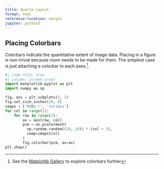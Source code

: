 ```yaml
---
title: Quarto Layout
format: html
reference-location: margin
jupyter: python3
---
```


## Placing Colorbars

Colorbars indicate the quantitative extent of image data.
Placing in a figure is non-trivial because room needs to
be made for them. The simplest case is just attaching a 
colorbar to each axes:^[See the [Matplotlib Gallery](https://matplotlib.org/stable/gallery/subplots_axes_and_figures/colorbar_placement.html) to explore colorbars further].

```python
#| code-fold: true
#| column: screen-inset
import matplotlib.pyplot as plt
import numpy as np

fig, axs = plt.subplots(2, 2)
fig.set_size_inches(20, 8)
cmaps = ['RdBu_r', 'viridis']
for col in range(2):
    for row in range(2):
        ax = axs[row, col]
        pcm = ax.pcolormesh(
          np.random.random((20, 20)) * (col + 1),
          cmap=cmaps[col]
        )
        fig.colorbar(pcm, ax=ax)
plt.show()
```

